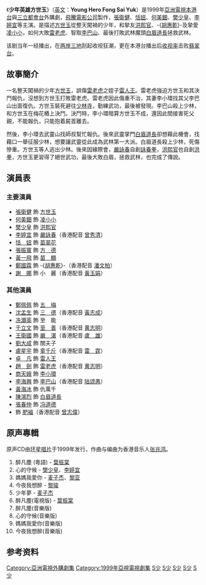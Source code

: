 {{电视节目信息框
| 名稱 = 少年英雄方世玉
| 英文名稱 = ''Young Hero Fong Sai Yuk''
| 圖像 =
| 製作年份 = 1999年
| 推出日期 =
| 製作公司 = [[飛騰電影公司|飛騰電影公司]]
| 電視台 = [[三立都會台|三立都會台]] 
| 首播國家 =  {{TWN}}
| 開始 = 1999年
| 結束 = 
| 首播國家1 =  {{HK}}
| 開始1 = 1999年8月9日
| 結束1 = 
| 電視台1 = [[亞視本港台|亞視本港台]]
| 監製 = [[楊紹鴻|楊紹鴻]]
| 編審 = [[陳十三|陳十三]]
| 集數 = 40集
| 每集長度 = 42分鐘
| 類型 = 古裝、武俠
| 語言 = 粤語、國語
| 字幕 = 中文
| 主演 = [[張衛健|張衛健]]、[[恬妞|恬　妞]]、[[樊少皇|樊少皇]]<br>[[李婷宜|李婷宜]]、[[何美鈿|何美鈿]]、[[商天娥|商天娥]]<br>[[鄭瑞曉|鄭瑞曉]]、[[鄭佩佩|鄭佩佩]]、[[沈孟生|沈孟生]]<br>[[黃海冰|黃海冰]]、[[張振寰|張振寰]]、[[陳鴻烈|陳鴻烈]]
| 主題曲 = 《[[醉凡塵|醉凡塵]]》
| 主唱 = [[葉振棠|葉振棠]]
| 網頁 =
}}

《'''少年英雄方世玉'''》（[[英文|英文]]：'''Young Hero Fong Sai Yuk'''）是1999年[[亞洲電視|亞洲電視]][[本港台|本港台]]與[[三立都會台|三立都會台]]外購劇，[[飛騰電影公司|飛騰電影公司]]製作，[[張衛健|張衛健]]、[[恬妞|恬妞]]、[[何美鈿|何美鈿]]、[[樊少皇|樊少皇]]、[[李婷宜|李婷宜]]等主演。是描述[[方世玉|方世玉]]從整天闖禍的少年，和摯友[[洪熙官|洪熙官]]、-{[[胡惠乾|胡惠乾]]}-及摯愛[[凌小小|凌小小]]，如何大敗[[雷老虎|雷老虎]]、智取[[李巴山|李巴山]]、最後打敗武林魔頭[[白眉道人|白眉道長]]拯救武林。

该剧当年一经播出，在[[两岸三地|两岸三地]]刮起收视狂潮，更在本港台播出后[[收视率|收视率]]击败[[翡翠台|翡翠台]]。

==故事簡介==
一名整天闖禍的少年[[方世玉|方世玉]]，誤傷[[雷老虎|雷老虎]]之姪子[[雷人王|雷人王]]。雷老虎強迫方世玉和其決鬥報仇，沒想到方世玉打敗雷老虎。雷老虎因此傷重不治，其妻李小環找其父李巴山出面復仇。方世玉裝死避往[[少林寺|少林寺]]，勤練武功，最後被發現。李巴山殺上少林，和方世玉在梅花樁上決鬥。決鬥時，李小環暗算方世玉不成，還因此間接害死父親，不能報仇，只能抱着屍首離去。

然後，李小環去武靈山找師叔幫忙報仇。後來武靈掌門[[白眉道長|白眉道長]]卻想藉此機會，找藉口一舉征服少林，想要讓武靈從此成為武林第一大派。白眉道長殺上少林，死傷慘重。方世玉等人逃出少林。後來因緣際會，[[嚴詠春|嚴詠春]]自創[[詠春拳|詠春拳]]，[[洪熙官|洪熙官]]也自創[[洪拳|洪拳]]，方世玉更習得了絕世武功，最後大敗白眉，拯救武林，也完成了傳說。

==演員表==
===主要演員===
*[[張衛健|張衛健]] 飾 [[方世玉|方世玉]]
*[[何美鈿|何美鈿]] 飾 [[凌小小|凌小小]]
*[[樊少皇|樊少皇]] 飾 [[洪熙官|洪熙官]]
*[[李婷宜|李婷宜]] 飾 [[嚴詠春|嚴詠春]]（香港配音 [[曾秀清|曾秀清]]）
*[[恬妞|恬　妞]] 飾 [[苗翠花|苗翠花]]
*[[張振寰|張振寰]] 飾 [[方德|方　德]]
*[[黃一飛|黃一飛]] 飾 [[苗顯|苗　顯]]
*[[鄭國霖|鄭國霖]] 飾 -{[[胡惠乾|胡惠乾]]}-（香港配音 [[潘文柏|潘文柏]]）
*[[谢娜|謝　娜]] 飾 小　麗（香港配音 [[黃玉娟|黃玉娟]]）

===其他演員===
*[[鄭佩佩|鄭佩佩]] 飾 [[五枚|五　梅]]
*[[沈孟生|沈孟生]] 飾 [[三德|三　德]]（香港配音 [[黃志成|黃志成]]）
*[[冼灝英|冼灝英]] 飾 至　能
*[[于立文|于立文]] 飾 [[至善|至　善]]（香港配音 [[黃志明_(香港)|黄志明]]）
*[[王衛國|王衛國]] 飾 [[嚴湛|嚴　湛]]（香港配音 [[盧雄|盧　雄]]）
*[[劉大成|劉大成]] 飾 關夫子
*[[盧星宇|盧星宇]] 飾 [[童千斤|童千斤]]（香港配音 [[雷霆_(配音員)|雷　霆]]）
*[[卓凡|卓　凡]] 飾 [[雷人王|雷人王]]
*[[趙劍|趙　劍]] 飾 [[雷老虎|雷老虎]]（香港配音 [[黃志明_(香港)|黄志明]]）
*[[商天娥|商天娥]] 飾 [[李小環|李小環]]
*[[李海興|李海興]] 飾 [[李巴山|李巴山]]（香港配音 [[陆颂愚|陆颂愚]]）
*[[黃海冰|黃海冰]] 飾 仇萬千
*[[陳鴻烈|陳鴻烈]] 飾 [[白眉道人|白眉道長]]
*[[張春仲|張春仲]] 飾 [[冯道德|冯道德]]
* 飾 [[肥褔|肥褔]]（香港配音 [[曾志偉|曾志偉]]）

==原声專輯==
原声CD由[[环星唱片|环星唱片]]于1999年发行，作曲与编曲为香港音乐人[[张兆鸿|张兆鸿]]。

#醉凡塵 (粵語) - [[葉振棠|葉振棠]]
#心的守候 - [[樊少皇|樊少皇]]、[[李婷宜|李婷宜]]
#媽媽我愛你 - [[麦子杰|麦子杰]]、[[黎亚|黎亚]]
#今夜我想醉 - [[黎骏|黎骏]]
#少年夢 - [[麦子杰|麦子杰]]
#醉凡塵(電視版) - [[葉振棠|葉振棠]]
#醉凡塵(音樂版)
#心的守候(音樂版)
#媽媽我愛你(音樂版)
#今夜我想醉(音樂版)

==参考资料==
<references/>

{{台灣古裝/年代/武俠電視劇}}
{{飛騰電視劇列表}}

[[Category:亞洲電視外購劇集|Category:亞洲電視外購劇集]]
[[Category:1999年亞視電視劇集|Category:1999年亞視電視劇集]]
[[Category:1999年台灣電視劇集|S少]]
[[Category:三立都會台戲劇節目|S少]]
[[Category:武俠劇|S少]]
[[Category:康熙時期背景電視劇|S少]]
[[Category:廣東省背景電視劇|S少]]